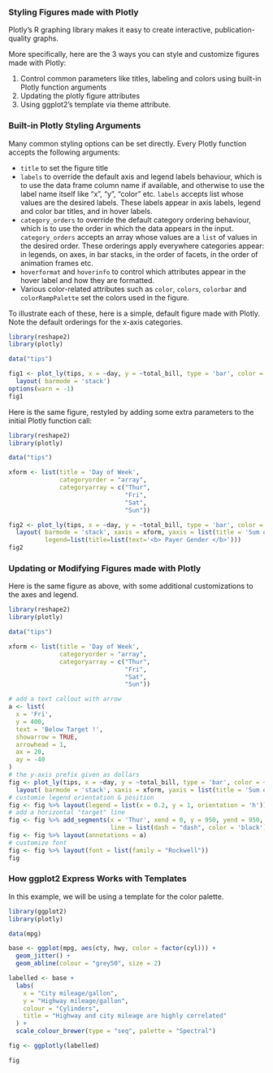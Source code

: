 ### Styling Figures made with Plotly 

Plotly's R graphing library makes it easy to create interactive, publication-quality graphs.

More specifically, here are the 3 ways you can style and customize figures made with Plotly:

1. Control common parameters like titles, labeling and colors using built-in Plotly function arguments
2. Updating the plotly figure attributes
3. Using ggplot2's template via theme attribute.

### Built-in Plotly Styling Arguments

Many common styling options can be set directly. Every Plotly  function accepts the following arguments:

- `title` to set the figure title
- `labels` to override the default axis and legend labels behaviour, which is to use the data frame column name if available, and otherwise to use the label name itself like "x", "y", "color" etc. `labels` accepts list whose  values are the desired labels. These labels appear in axis labels, legend and color bar titles, and in hover labels.
- `category_orders` to override the default category ordering behaviour, which is to use the order in which the data appears in the input. `category_orders` accepts an array  whose values are a `list` of values in the desired order. These orderings apply everywhere categories appear: in legends, on axes, in bar stacks, in the order of facets, in the order of animation frames etc.
- `hoverformat` and `hoverinfo` to control which attributes appear in the hover label and how they are formatted.
- Various color-related attributes such as `color`, `colors`, `colorbar` and `colorRampPalette` set the colors used in the figure. 

To illustrate each of these, here is a simple, default figure made with Plotly. Note the default orderings for the x-axis categories.

```{r}
library(reshape2)
library(plotly)

data("tips")

fig1 <- plot_ly(tips, x = ~day, y = ~total_bill, type = 'bar', color = ~sex) %>% 
  layout( barmode = 'stack')
options(warn = -1)
fig1


```

Here is the same figure, restyled by adding some extra parameters to the initial Plotly function call:

```{r}

library(reshape2)
library(plotly)

data("tips")

xform <- list(title = 'Day of Week',
              categoryorder = "array",
              categoryarray = c("Thur", 
                                "Fri", 
                                "Sat",
                                "Sun"))

fig2 <- plot_ly(tips, x = ~day, y = ~total_bill, type = 'bar', color = ~sex, colors = c("#3399FF", "#FF6666")) %>% 
  layout( barmode = 'stack', xaxis = xform, yaxis = list(title = 'Sum of Receipts'), title = "Receipts by Payer Gender and Day of Week",
          legend=list(title=list(text='<b> Payer Gender </b>')))
fig2

```

### Updating or Modifying Figures made with Plotly 


Here is the same figure as above, with some additional customizations to the axes and legend.

```{r}

library(reshape2)
library(plotly)

data("tips")

xform <- list(title = 'Day of Week',
              categoryorder = "array",
              categoryarray = c("Thur", 
                                "Fri", 
                                "Sat",
                                "Sun"))

# add a text callout with arrow
a <- list(
  x = 'Fri',
  y = 400,
  text = 'Below Target !',
  showarrow = TRUE,
  arrowhead = 1,
  ax = 20,
  ay = -40
)
# the y-axis prefix given as dollars
fig <- plot_ly(tips, x = ~day, y = ~total_bill, type = 'bar', color = ~sex, colors = c("#3399FF", "#FF6666")) %>% 
  layout( barmode = 'stack', xaxis = xform, yaxis = list(title = 'Sum of Receipts', tickprefix = '$'), title = "Receipts by Payer Gender and Day of Week")
# customie legend orientation & position
fig <- fig %>% layout(legend = list(x = 0.2, y = 1, orientation = 'h'))
# add a horizontal "target" line
fig <- fig %>% add_segments(x = 'Thur', xend = 0, y = 950, yend = 950,  
                            line = list(dash = "dash", color = 'black'),inherit = FALSE, showlegend = FALSE)
fig <- fig %>% layout(annotations = a) 
# customize font 
fig <- fig %>% layout(font = list(family = "Rockwell"))
fig

```

### How ggplot2 Express Works with Templates

In this example, we will be using a template for the color palette.

```{r}

library(ggplot2)
library(plotly)

data(mpg)

base <- ggplot(mpg, aes(cty, hwy, color = factor(cyl))) +
  geom_jitter() + 
  geom_abline(colour = "grey50", size = 2)

labelled <- base +
  labs(
    x = "City mileage/gallon",
    y = "Highway mileage/gallon",
    colour = "Cylinders",
    title = "Highway and city mileage are highly correlated"
  ) +
  scale_colour_brewer(type = "seq", palette = "Spectral")

fig <- ggplotly(labelled)

fig


```

